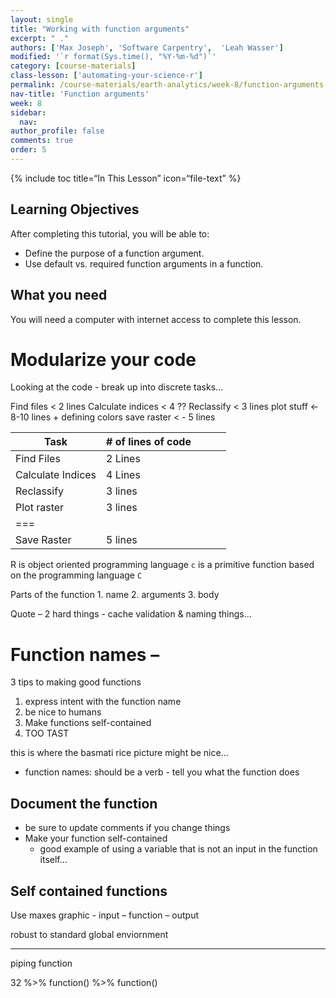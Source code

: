 ```yaml
---
layout: single
title: "Working with function arguments"
excerpt: " ."
authors: ['Max Joseph', 'Software Carpentry',  'Leah Wasser']
modified: '`r format(Sys.time(), "%Y-%m-%d")`'
category: [course-materials]
class-lesson: ['automating-your-science-r']
permalink: /course-materials/earth-analytics/week-8/function-arguments-r/
nav-title: 'Function arguments'
week: 8
sidebar:
  nav:
author_profile: false
comments: true
order: 5
---
```



{% include toc title="In This Lesson" icon="file-text" %}

<div class='notice--success' markdown="1">

## <i class="fa fa-graduation-cap" aria-hidden="true"></i> Learning Objectives

After completing this tutorial, you will be able to:

* Define the purpose of a function argument.
* Use default vs. required function arguments in a function.

## <i class="fa fa-check-square-o fa-2" aria-hidden="true"></i> What you need

You will need a computer with internet access to complete this lesson.

</div>

#  Modularize your code

Looking at the code - break up into discrete tasks...

Find files < 2 lines
Calculate indices < 4 ??
Reclassify < 3 lines
plot stuff <- 8-10 lines + defining colors
save raster  < -  5 lines


|  Task | # of lines of code  |
|---|---|---|---|---|
| Find Files | 2 Lines |
| Calculate Indices   | 4 Lines  |
| Reclassify  | 3 lines  |
| Plot raster  | 3 lines  |
|===
| Save Raster   | 5 lines |


R is object oriented programming language
`c` is a primitive function  based on the programming language `C`


Parts of the function
1. name
2. arguments
3. body

Quote -- 2 hard things - cache validation & naming things...


# Function names --



3 tips to making good functions

1. express intent with the function name
2. be nice to humans
3. Make functions self-contained
4. TOO TAST

this is where the basmati rice picture might be nice...

* function names: should be a verb - tell you what the function does


## Document the function

* be sure to update comments if you change things
* Make your function self-contained
  * good example of using a variable that is not an input in the function itself...


## Self contained functions

Use maxes graphic - input --  function -- output

robust to standard global enviornment




****
piping function

32 %>%
  function() %>%
  function()
